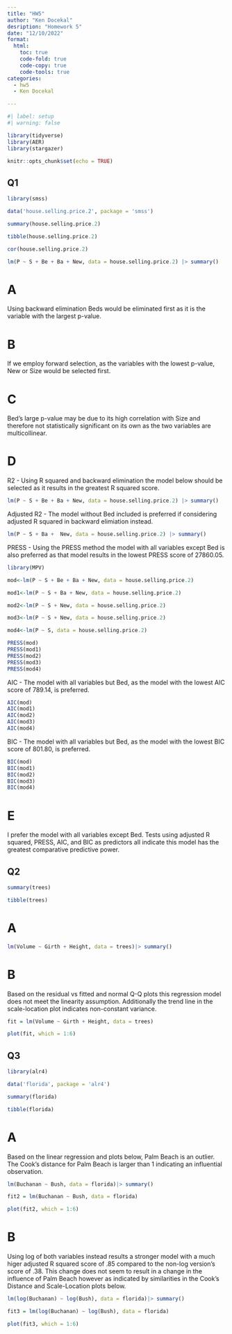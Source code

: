 ---
title: "HW5"
author: "Ken Docekal"
desription: "Homework 5"
date: "12/10/2022"
format:
  html:
    toc: true
    code-fold: true
    code-copy: true
    code-tools: true
categories:
  - hw5
  - Ken Docekal

---

```{r}
#| label: setup
#| warning: false

library(tidyverse)
library(AER)
library(stargazer)

knitr::opts_chunk$set(echo = TRUE)
```



## Q1


```{r}

library(smss) 

data('house.selling.price.2', package = 'smss')

```

```{r}

summary(house.selling.price.2)

tibble(house.selling.price.2)

```


```{r}

cor(house.selling.price.2)

lm(P ~ S + Be + Ba + New, data = house.selling.price.2) |> summary()

```



# A

Using backward elimination Beds would be eliminated first as it is the variable with the largest p-value. 


# B 

If we employ forward selection, as the variables with the lowest p-value, New or Size would be selected first. 
 
 
# C 

Bed's large p-value may be due to its high correlation with Size and therefore not statistically significant on its own as the two variables are multicollinear. 


# D

R2 - Using R squared and backward elimination the model below should be selected as it results in the greatest R squared score. 

```{r}

lm(P ~ S + Be + Ba + New, data = house.selling.price.2) |> summary()

```


Adjusted R2 - The model without Bed included is preferred if considering adjusted R squared in backward elimiation instead. 

```{r}

lm(P ~ S + Ba +  New, data = house.selling.price.2) |> summary()

```


PRESS - Using the PRESS method the model with all variables except Bed is also preferred as that model results in the lowest PRESS score of 27860.05. 

```{r}

library(MPV)

```

```{r}

mod<-lm(P ~ S + Be + Ba + New, data = house.selling.price.2) 

mod1<-lm(P ~ S + Ba + New, data = house.selling.price.2) 

mod2<-lm(P ~ S + New, data = house.selling.price.2) 

mod3<-lm(P ~ S + New, data = house.selling.price.2) 

mod4<-lm(P ~ S, data = house.selling.price.2) 

PRESS(mod)
PRESS(mod1)
PRESS(mod2)
PRESS(mod3)
PRESS(mod4)

```


AIC - The model with all variables but Bed, as the model with the lowest AIC score of 789.14, is preferred.

```{r}

AIC(mod)
AIC(mod1)
AIC(mod2)
AIC(mod3)
AIC(mod4)

```


BIC - The model with all variables but Bed, as the model with the lowest BIC score of 801.80, is preferred.

```{r}

BIC(mod)
BIC(mod1)
BIC(mod2)
BIC(mod3)
BIC(mod4)

```


# E

I prefer the model with all variables except Bed. Tests using adjusted R squared, PRESS, AIC, and BIC as predictors all indicate this model has the greatest comparative predictive power. 



## Q2

```{r}

summary(trees)

tibble(trees)

```



# A

```{r}

lm(Volume ~ Girth + Height, data = trees)|> summary()

```


# B

Based on the residual vs fitted and normal Q-Q plots this regression model does not meet the linearity assumption. Additionally the trend line in the scale-location plot indicates non-constant variance. 

```{r}

fit = lm(Volume ~ Girth + Height, data = trees)

plot(fit, which = 1:6)

```



## Q3

```{r}

library(alr4) 

data('florida', package = 'alr4')

summary(florida)

tibble(florida)

```


# A

Based on the linear regression and plots below, Palm Beach is an outlier. The Cook's distance for Palm Beach is larger than 1 indicating an influential observation. 

```{r}

lm(Buchanan ~ Bush, data = florida)|> summary()

fit2 = lm(Buchanan ~ Bush, data = florida)

plot(fit2, which = 1:6)

```


# B

Using log of both variables instead results a stronger model with a much higer adjusted R squared score of .85 compared to the non-log version's score of .38. This change does not seem to result in a change in the influence of Palm Beach however as indicated by similarities in the Cook's Distance and Scale-Location plots below. 

```{r}

lm(log(Buchanan) ~ log(Bush), data = florida)|> summary()

fit3 = lm(log(Buchanan) ~ log(Bush), data = florida)

plot(fit3, which = 1:6)

```






